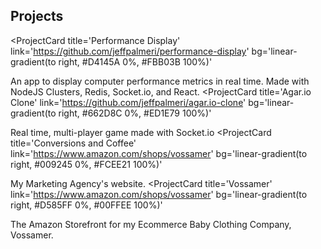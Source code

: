 ## Projects

<ProjectCard
  title='Performance Display'
  link='https://github.com/jeffpalmeri/performance-display'
  bg='linear-gradient(to right, #D4145A 0%, #FBB03B 100%)'
>
  An app to display computer performance metrics in real time. Made with NodeJS
  Clusters, Redis, Socket.io, and React.
</ProjectCard>
<ProjectCard
  title='Agar.io Clone'
  link='https://github.com/jeffpalmeri/agar.io-clone'
  bg='linear-gradient(to right, #662D8C 0%, #ED1E79 100%)'
>
  Real time, multi-player game made with Socket.io
</ProjectCard>
<ProjectCard
  title='Conversions and Coffee'
  link='https://www.amazon.com/shops/vossamer'
  bg='linear-gradient(to right, #009245 0%, #FCEE21 100%)'
>
  My Marketing Agency's website.
</ProjectCard>
<ProjectCard
  title='Vossamer'
  link='https://www.amazon.com/shops/vossamer'
  bg='linear-gradient(to right, #D585FF 0%, #00FFEE 100%)'
>
  The Amazon Storefront for my Ecommerce Baby Clothing Company, Vossamer.
</ProjectCard>
